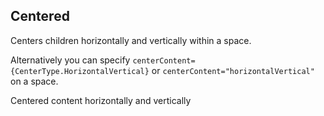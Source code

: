 
<CommonHeader />

<Meta title="Components/Centered" component={Centered} />

## Centered

Centers children horizontally and vertically within a space.

Alternatively you can specify `centerContent={CenterType.HorizontalVertical}` or `centerContent="horizontalVertical"` 
on a space.

<Canvas>
	<Story name="Default">
		<ViewPort style={blue}>
			<Centered>Centered content horizontally and vertically</Centered>
		</ViewPort>
	</Story>
</Canvas>